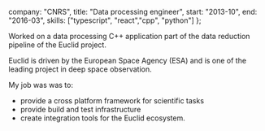 
  company: "CNRS",
  title: "Data processing engineer",
  start: "2013-10",
  end: "2016-03",
  skills: ["typescript", "react","cpp", "python"]
};

Worked on a data processing C++ application part of the data reduction pipeline of the Euclid project.

Euclid is driven by the European Space Agency (ESA) and is one of the leading project in deep space observation.

My job was was to:
- provide a cross platform framework for scientific tasks
- provide build and test infrastructure
- create integration tools for the Euclid ecosystem.
